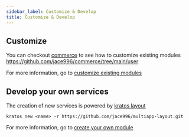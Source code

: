 ```yaml
---
sidebar_label: Customize & Develop
title: Customize & Develop
---
```


## Customize

You can checkout [commerce](https://github.com/jace996/commerce) to see how to customize existing modules 
https://github.com/jace996/commerce/tree/main/user

For more information, go to [customize existing modules](../modules/customize)

## Develop your own services

The creation of new services is powered by [kratos layout](https://go-kratos.dev/en/docs/getting-started/start/#project-layout)

```shell
kratos new <name> -r https://github.com/jace996/multiapp-layout.git
```

For more information, go to [create your own module](../modules/create-your-own)
